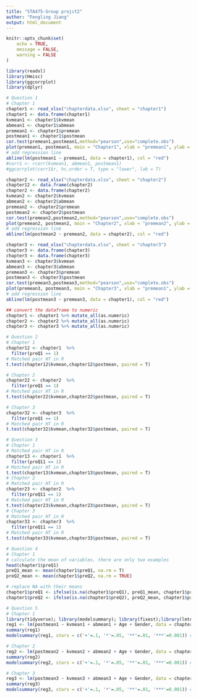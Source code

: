---
title: "STA475-Group projct2"
author: "Fengling Jiang"
output: html_document
---

```{r setup, include=FALSE}
knitr::opts_chunk$set(
	echo = TRUE,
	message = FALSE,
	warning = FALSE
)
```

```{r message=FALSE}
library(readxl)
library(Hmisc)
library(ggcorrplot)
library(dplyr)
```

```{r message=FALSE, warning=FALSE}
# Question 1
# Chapter 1
chapter1 <- read_xlsx("chapterdata.xlsx", sheet = "chapter1")
chapter1 <- data.frame(chapter1)
kvmean1 <- chapter1$kvmean
abmean1 <- chapter1$abmean
premean1 <- chapter1$premean
postmean1 <- chapter1$postmean
cor.test(premean1,postmean1,method="pearson",use="complete.obs")
plot(premean1, postmean1, main = "Chapter1", xlab = "premean1", ylab = "postmean1",pch = 19, frame = T)
# add regression line
abline(lm(postmean1 ~ premean1, data = chapter1), col = "red")
#corr1 <- rcorr(kvmean1, abmean1, postmean1)
#ggcorrplot(corr1$r, hc.order = T, type = "lower", lab = T)

chapter2 <- read_xlsx("chapterdata.xlsx", sheet = "chapter2")
chapter12 <- data.frame(chapter2)
chapter2 <- data.frame(chapter2)
kvmean2 <- chapter2$kvmean
abmean2 <- chapter2$abmean
premean2 <- chapter2$premean
postmean2 <- chapter2$postmean
cor.test(premean2,postmean2,method="pearson",use="complete.obs")
plot(premean2, postmean2, main = "Chapter2", xlab = "premean2", ylab = "postmean2",pch = 19, frame = T)
# add regression line
abline(lm(postmean2 ~ premean2, data = chapter2), col = "red")

chapter3 <- read_xlsx("chapterdata.xlsx", sheet = "chapter3")
chapter3 <- data.frame(chapter3)
chapter3 <- data.frame(chapter3)
kvmean3 <- chapter3$kvmean
abmean3 <- chapter3$abmean
premean3 <- chapter3$premean
postmean3 <- chapter3$postmean
cor.test(premean3,postmean3,method="pearson",use="complete.obs")
plot(premean3, postmean3, main = "Chapter3", xlab = "premean1", ylab = "postmean1",pch = 19, frame = T)
# add regression line
abline(lm(postmean3 ~ premean3, data = chapter1), col = "red")

## convert the dataframe to numeric
chapter1 <- chapter1 %>% mutate_all(as.numeric)
chapter2 <- chapter2 %>% mutate_all(as.numeric)
chapter3 <- chapter3 %>% mutate_all(as.numeric)
```

```{r message=FALSE, warning=FALSE}
# Question 2
# Chapter 1
chapter12 <- chapter1  %>% 
  filter(preQ1 == 1)
# Matched pair HT in R
t.test(chapter12$kvmean,chapter12$postmean, paired = T)

# Chapter 2
chapter22 <- chapter2  %>% 
  filter(preQ1 == 1)
# Matched pair HT in R
t.test(chapter22$kvmean,chapter22$postmean, paired = T)

# Chapter 3
chapter32 <- chapter3  %>% 
  filter(preQ1 == 1)
# Matched pair HT in R
t.test(chapter32$kvmean,chapter32$postmean, paired = T)
```

```{r message=FALSE, warning=FALSE}
# Question 3
# Chapter 1
# Matched pair HT in R
chapter13 <- chapter1  %>% 
  filter(preQ11 == 1)
# Matched pair HT in R
t.test(chapter13$kvmean,chapter13$postmean, paired = T)
# Chapter 2
# Matched pair HT in R
chapter23 <- chapter2  %>% 
  filter(preQ11 == 1)
# Matched pair HT in R
t.test(chapter23$kvmean,chapter23$postmean, paired = T)
# Chapter 3
# Matched pair HT in R
chapter33 <- chapter3  %>% 
  filter(preQ11 == 1)
# Matched pair HT in R
t.test(chapter33$kvmean,chapter33$postmean, paired = T)
```

```{r message=FALSE, warning=FALSE}
# Question 4
# Chapter 1
# calculate the mean of variables, there are only two examples
head(chapter1$preQ1)
preQ1_mean <- mean(chapter1$preQ1, na.rm = T)
preQ2_mean <- mean(chapter1$preQ2, na.rm = TRUE)

# replace NA with their means 
chapter1$preQ1 <- ifelse(is.na(chapter1$preQ1), preQ1_mean, chapter1$preQ1)
chapter1$preQ2 <- ifelse(is.na(chapter1$preQ2), preQ2_mean, chapter1$preQ2)
```

```{r message=FALSE, warning=FALSE}
# Question 5
# Chapter 1
library(tidyverse); library(modelsummary); library(fixest);library(lmtest);library(sandwich)
reg1 <- lm(postmean1 ~ kvmean1 + abmean1 + Age + Gender, data = chapter1)
summary(reg1)
modelsummary(reg1, stars = c('+'=.1, '*'=.05, '**'=.01, '***'=0.001)) # detail summary

# Chapter 2
reg2 <- lm(postmean2 ~ kvmean2 + abmean2 + Age + Gender, data = chapter1)
summary(reg2)
modelsummary(reg2, stars = c('+'=.1, '*'=.05, '**'=.01, '***'=0.001)) # detail summary

# Chapter 3
reg3 <- lm(postmean3 ~ kvmean3 + abmean3 + Age + Gender, data = chapter1)
summary(reg3)
modelsummary(reg3, stars = c('+'=.1, '*'=.05, '**'=.01, '***'=0.001)) # detail summary
```
